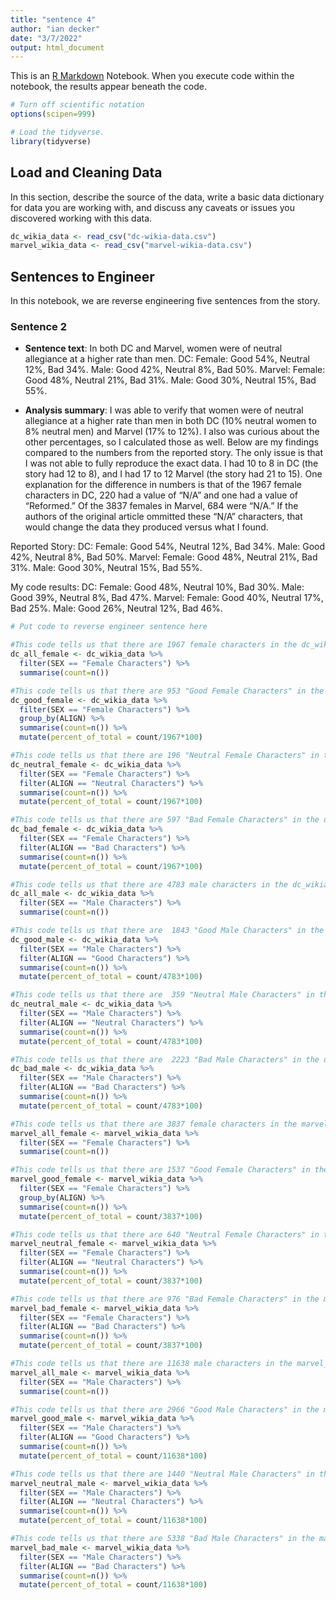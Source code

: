 ```yaml
---
title: "sentence 4"
author: "ian decker"
date: "3/7/2022"
output: html_document
---
```


This is an [R Markdown](http://rmarkdown.rstudio.com) Notebook. When you execute code within the notebook, the results appear beneath the code. 


```r
# Turn off scientific notation
options(scipen=999)

# Load the tidyverse.
library(tidyverse)
```

## Load and Cleaning Data

In this section, describe the source of the data, write a basic data dictionary for data you are working with, and discuss any caveats or issues you discovered working with this data. 

```r
dc_wikia_data <- read_csv("dc-wikia-data.csv")
marvel_wikia_data <- read_csv("marvel-wikia-data.csv")
```

## Sentences to Engineer
In this notebook, we are reverse engineering five sentences from the story.

### Sentence 2

* **Sentence text**: In both DC and Marvel, women were of neutral allegiance at a higher rate than men.
DC: Female: Good 54%, Neutral 12%, Bad 34%. Male: Good 42%, Neutral 8%, Bad 50%. 
Marvel: Female: Good 48%, Neutral 21%, Bad 31%. Male: Good 30%, Neutral 15%, Bad 55%.

* **Analysis summary**: I was able to verify that women were of neutral allegiance at a higher rate than men in both DC (10% neutral women to 8% neutral men) and Marvel (17% to 12%). I also was curious about the other percentages, so I calculated those as well. Below are my findings compared to the numbers from the reported story. The only issue is that I was not able to fully reproduce the exact data. I had 10 to 8 in DC (the story had 12 to 8), and I had 17 to 12 Marvel (the story had 21 to 15). One explanation for the difference in numbers is that of the 1967 female characters in DC, 220 had a value of "N/A" and one had a value of "Reformed." Of the 3837 females in Marvel, 684 were "N/A." If the authors of the original article ommitted these "N/A" characters, that would change the data they produced versus what I found.

Reported Story:
DC: Female: Good 54%, Neutral 12%, Bad 34%. Male: Good 42%, Neutral 8%, Bad 50%. 
Marvel: Female: Good 48%, Neutral 21%, Bad 31%. Male: Good 30%, Neutral 15%, Bad 55%.

My code results:
DC: Female: Good 48%, Neutral 10%, Bad 30%. Male: Good 39%, Neutral 8%, Bad 47%. 
Marvel: Female: Good 40%, Neutral 17%, Bad 25%. Male: Good 26%, Neutral 12%, Bad 46%.

```r
# Put code to reverse engineer sentence here

#This code tells us that there are 1967 female characters in the dc_wikia_data set.
dc_all_female <- dc_wikia_data %>%
  filter(SEX == "Female Characters") %>%
  summarise(count=n())

```



```r
#This code tells us that there are 953 "Good Female Characters" in the dc_wikia_data set, which is 48.4% of the total female characters.
dc_good_female <- dc_wikia_data %>%
  filter(SEX == "Female Characters") %>% 
  group_by(ALIGN) %>%
  summarise(count=n()) %>%
  mutate(percent_of_total = count/1967*100)

```



```r
#This code tells us that there are 196 "Neutral Female Characters" in the dc_wikia_data set, which is 9.96%, or 10% of the total female characters.
dc_neutral_female <- dc_wikia_data %>%
  filter(SEX == "Female Characters") %>% 
  filter(ALIGN == "Neutral Characters") %>%
  summarise(count=n()) %>%
  mutate(percent_of_total = count/1967*100)

```



```r
#This code tells us that there are 597 "Bad Female Characters" in the dc_wikia_data set, which is 30.4% of the total female characters.
dc_bad_female <- dc_wikia_data %>%
  filter(SEX == "Female Characters") %>% 
  filter(ALIGN == "Bad Characters") %>%
  summarise(count=n()) %>%
  mutate(percent_of_total = count/1967*100)

```



```r
#This code tells us that there are 4783 male characters in the dc_wikia_data set.
dc_all_male <- dc_wikia_data %>%
  filter(SEX == "Male Characters") %>%
  summarise(count=n())

```



```r
#This code tells us that there are 	1843 "Good Male Characters" in the dc_wikia_data set, which is 39% of the total male characters.
dc_good_male <- dc_wikia_data %>%
  filter(SEX == "Male Characters") %>% 
  filter(ALIGN == "Good Characters") %>%
  summarise(count=n()) %>%
  mutate(percent_of_total = count/4783*100)

```



```r
#This code tells us that there are 	359 "Neutral Male Characters" in the dc_wikia_data set, which is 7.5%, or 8% of the total male characters.
dc_neutral_male <- dc_wikia_data %>%
  filter(SEX == "Male Characters") %>% 
  filter(ALIGN == "Neutral Characters") %>%
  summarise(count=n()) %>%
  mutate(percent_of_total = count/4783*100)

```



```r
#This code tells us that there are 	2223 "Bad Male Characters" in the dc_wikia_data set, which is 46.5% of the total male characters.
dc_bad_male <- dc_wikia_data %>%
  filter(SEX == "Male Characters") %>% 
  filter(ALIGN == "Bad Characters") %>%
  summarise(count=n()) %>%
  mutate(percent_of_total = count/4783*100)

```



```r
#This code tells us that there are 3837 female characters in the marvel_wikia_data set.
marvel_all_female <- marvel_wikia_data %>%
  filter(SEX == "Female Characters") %>%
  summarise(count=n())

```



```r
#This code tells us that there are 1537 "Good Female Characters" in the marvel_wikia_data set, which is 40.1% of the total female characters.
marvel_good_female <- marvel_wikia_data %>%
  filter(SEX == "Female Characters") %>% 
  group_by(ALIGN) %>%
  summarise(count=n()) %>%
  mutate(percent_of_total = count/3837*100)

```



```r
#This code tells us that there are 640 "Neutral Female Characters" in the marvel_wikia_data set, which is 17% of the total female characters.
marvel_neutral_female <- marvel_wikia_data %>%
  filter(SEX == "Female Characters") %>% 
  filter(ALIGN == "Neutral Characters") %>%
  summarise(count=n()) %>%
  mutate(percent_of_total = count/3837*100)

```



```r
#This code tells us that there are 976 "Bad Female Characters" in the marvel_wikia_data set, which is 25% of the total female characters.
marvel_bad_female <- marvel_wikia_data %>%
  filter(SEX == "Female Characters") %>% 
  filter(ALIGN == "Bad Characters") %>%
  summarise(count=n()) %>%
  mutate(percent_of_total = count/3837*100)

```



```r
#This code tells us that there are 11638 male characters in the marvel_wikia_data set.
marvel_all_male <- marvel_wikia_data %>%
  filter(SEX == "Male Characters") %>%
  summarise(count=n())

```



```r
#This code tells us that there are 2966 "Good Male Characters" in the marvel_wikia_data set, which is 25.5% of the total male characters.
marvel_good_male <- marvel_wikia_data %>%
  filter(SEX == "Male Characters") %>% 
  filter(ALIGN == "Good Characters") %>%
  summarise(count=n()) %>%
  mutate(percent_of_total = count/11638*100)

```



```r
#This code tells us that there are 1440 "Neutral Male Characters" in the marvel_wikia_data set, which is 12.4% of the total male characters.
marvel_neutral_male <- marvel_wikia_data %>%
  filter(SEX == "Male Characters") %>% 
  filter(ALIGN == "Neutral Characters") %>%
  summarise(count=n()) %>%
  mutate(percent_of_total = count/11638*100)

```



```r
#This code tells us that there are 5338 "Bad Male Characters" in the marvel_wikia_data set, which is 46% of the total male characters.
marvel_bad_male <- marvel_wikia_data %>%
  filter(SEX == "Male Characters") %>% 
  filter(ALIGN == "Bad Characters") %>%
  summarise(count=n()) %>%
  mutate(percent_of_total = count/11638*100)

```

